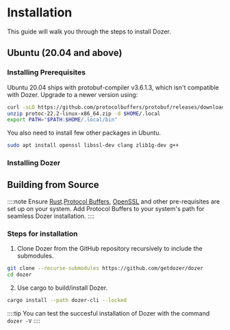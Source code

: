 # Installation


This guide will walk you through the steps to install Dozer.



## Ubuntu (20.04 and above)

### Installing Prerequisites
Ubuntu 20.04 ships with protobuf-compiler v3.6.1.3, which isn't compatible with Dozer. Upgrade to a newer version using:


```bash
curl -sLO https://github.com/protocolbuffers/protobuf/releases/download/v22.2/protoc-22.2-linux-x86_64.zip
unzip protoc-22.2-linux-x86_64.zip -d $HOME/.local
export PATH="$PATH:$HOME/.local/bin"
```


You also need to install few other packages in Ubuntu.
```bash
sudo apt install openssl libssl-dev clang zlib1g-dev g++
```


### Installing Dozer





## Building from Source

::::note
Ensure [Rust](https://www.rust-lang.org/tools/install).[Protocol Buffers](https://protobuf.dev/downloads/), [OpenSSL](https://github.com/openssl/openssl/blob/master/INSTALL.md#installing-openssl) and other pre-requisites are set up on your system. Add Protocol Buffers to your system's path for seamless Dozer installation.
::::

### Steps for installation

1. Clone Dozer from the GitHub repository recursively to include the submodules.
```bash
git clone --recurse-submodules https://github.com/getdozer/dozer
cd dozer
```
2. Use cargo to build/install Dozer.
```bash
cargo install --path dozer-cli --locked
```


::::tip
You can test the succesful installation of Dozer with the command `dozer -V`
::::